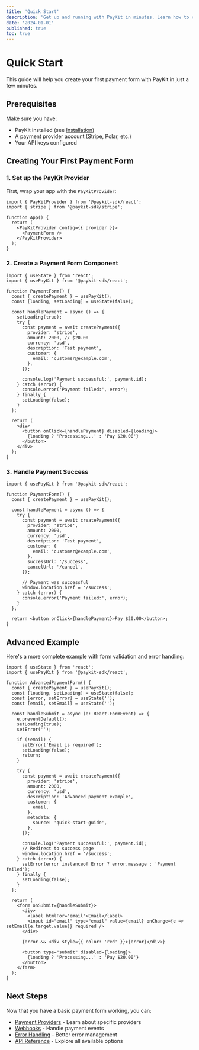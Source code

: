 ```yaml
---
title: 'Quick Start'
description: 'Get up and running with PayKit in minutes. Learn how to create your first payment form.'
date: '2024-01-01'
published: true
toc: true
---
```


# Quick Start

This guide will help you create your first payment form with PayKit in just a few minutes.

## Prerequisites

Make sure you have:

- PayKit installed (see [Installation](/docs/installation))
- A payment provider account (Stripe, Polar, etc.)
- Your API keys configured

## Creating Your First Payment Form

### 1. Set up the PayKit Provider

First, wrap your app with the `PayKitProvider`:

```tsx
import { PayKitProvider } from '@paykit-sdk/react';
import { stripe } from '@paykit-sdk/stripe';

function App() {
  return (
    <PayKitProvider config={{ provider }}>
      <PaymentForm />
    </PayKitProvider>
  );
}
```

### 2. Create a Payment Form Component

```tsx
import { useState } from 'react';
import { usePayKit } from '@paykit-sdk/react';

function PaymentForm() {
  const { createPayment } = usePayKit();
  const [loading, setLoading] = useState(false);

  const handlePayment = async () => {
    setLoading(true);
    try {
      const payment = await createPayment({
        provider: 'stripe',
        amount: 2000, // $20.00
        currency: 'usd',
        description: 'Test payment',
        customer: {
          email: 'customer@example.com',
        },
      });

      console.log('Payment successful:', payment.id);
    } catch (error) {
      console.error('Payment failed:', error);
    } finally {
      setLoading(false);
    }
  };

  return (
    <div>
      <button onClick={handlePayment} disabled={loading}>
        {loading ? 'Processing...' : 'Pay $20.00'}
      </button>
    </div>
  );
}
```

### 3. Handle Payment Success

```tsx
import { usePayKit } from '@paykit-sdk/react';

function PaymentForm() {
  const { createPayment } = usePayKit();

  const handlePayment = async () => {
    try {
      const payment = await createPayment({
        provider: 'stripe',
        amount: 2000,
        currency: 'usd',
        description: 'Test payment',
        customer: {
          email: 'customer@example.com',
        },
        successUrl: '/success',
        cancelUrl: '/cancel',
      });

      // Payment was successful
      window.location.href = '/success';
    } catch (error) {
      console.error('Payment failed:', error);
    }
  };

  return <button onClick={handlePayment}>Pay $20.00</button>;
}
```

## Advanced Example

Here's a more complete example with form validation and error handling:

```tsx
import { useState } from 'react';
import { usePayKit } from '@paykit-sdk/react';

function AdvancedPaymentForm() {
  const { createPayment } = usePayKit();
  const [loading, setLoading] = useState(false);
  const [error, setError] = useState('');
  const [email, setEmail] = useState('');

  const handleSubmit = async (e: React.FormEvent) => {
    e.preventDefault();
    setLoading(true);
    setError('');

    if (!email) {
      setError('Email is required');
      setLoading(false);
      return;
    }

    try {
      const payment = await createPayment({
        provider: 'stripe',
        amount: 2000,
        currency: 'usd',
        description: 'Advanced payment example',
        customer: {
          email,
        },
        metadata: {
          source: 'quick-start-guide',
        },
      });

      console.log('Payment successful:', payment.id);
      // Redirect to success page
      window.location.href = '/success';
    } catch (error) {
      setError(error instanceof Error ? error.message : 'Payment failed');
    } finally {
      setLoading(false);
    }
  };

  return (
    <form onSubmit={handleSubmit}>
      <div>
        <label htmlFor="email">Email</label>
        <input id="email" type="email" value={email} onChange={e => setEmail(e.target.value)} required />
      </div>

      {error && <div style={{ color: 'red' }}>{error}</div>}

      <button type="submit" disabled={loading}>
        {loading ? 'Processing...' : 'Pay $20.00'}
      </button>
    </form>
  );
}
```

## Next Steps

Now that you have a basic payment form working, you can:

- [Payment Providers](/docs/providers/stripe) - Learn about specific providers
- [Webhooks](/docs/concepts/webhooks) - Handle payment events
- [Error Handling](/docs/concepts/error-handling) - Better error management
- [API Reference](/docs/api-reference) - Explore all available options
